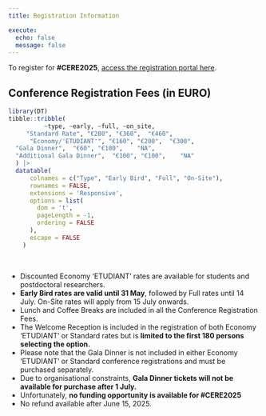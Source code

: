 ```yaml
---
title: Registration Information

execute: 
  echo: false
  message: false
---
```


To register for **#CERE2025**, [access the registration portal here](https://uga.azur-colloque.fr/inscription/en/232/inscription){.btn .btn-outline-primary .btn role="button" data-toggle="tooltip" title="CERE2025 Registration Portal"}.

## Conference Registration Fees (in EURO)

```r

library(DT)
tibble::tribble(
          ~type, ~early, ~full, ~on_site,
     "Standard Rate", "€280", "€360",  "€460",
      "Economy/'ETUDIANT'", "€160", "€200",  "€300",
  "Gala Dinner",  "€60", "€100",    "NA",
  "Additional Gala Dinner",  "€100", "€100",    "NA"
  ) |> 
  datatable(
      colnames = c("Type", "Early Bird", "Full", "On-Site"),
      rownames = FALSE,
      extensions = 'Responsive',
      options = list(
        dom = 't', 
        pageLength = -1, 
        ordering = FALSE
      ),
      escape = FALSE
    )

```

<br>

- Discounted Economy 'ETUDIANT' rates are available for students and postdoctoral researchers.
- **Early Bird rates are valid until 31 May**, followed by Full rates until 14 July. On-Site rates will apply from 15 July onwards.
- Lunch and Coffee Breaks are included in all the Conference Registration Fees.
- The Welcome Reception is included in the registration of both Economy 'ETUDIANT' or Standard rates but is **limited to the first 180 persons selecting the option.**
- Please note that the Gala Dinner is not included in either Economy 'ETUDIANT' or Standard conference registrations and must be purchased separately. 
- Due to organisational constraints, **Gala Dinner tickets will not be available for purchase after 1 July.**
- Unfortunately, **no funding opportunity is available for #CERE2025**
- No refund available after June 15, 2025.